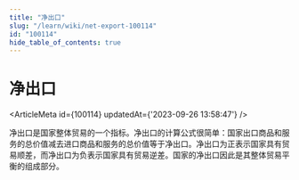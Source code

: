 ```yaml
---
title: "净出口"
slug: "/learn/wiki/net-export-100114"
id: "100114"
hide_table_of_contents: true
---
```



# 净出口

<ArticleMeta id={100114} updatedAt={'2023-09-26 13:58:47'} />
<div className='border-solid border-b border-t-0 my-4 border-[var(--ifm-color-gray-300)]' />

净出口是国家整体贸易的一个指标。净出口的计算公式很简单：国家出口商品和服务的总价值减去进口商品和服务的总价值等于净出口。净出口为正表示国家具有贸易顺差，而净出口为负表示国家具有贸易逆差。国家的净出口因此是其整体贸易平衡的组成部分。
